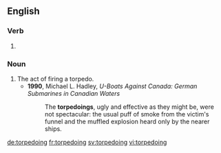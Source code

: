 ==English==

===Verb===
{{head|en|present participle}}

# {{present participle of|torpedo|lang=en}}

===Noun===
{{en-noun}}

# The act of firing a torpedo.
#* '''1990''', Michael L. Hadley, ''U-Boats Against Canada: German Submarines in Canadian Waters''
#*: The '''torpedoings''', ugly and effective as they might be, were not spectacular: the usual puff of smoke from the victim's funnel and the muffled explosion heard only by the nearer ships.

[[de:torpedoing]]
[[fr:torpedoing]]
[[sv:torpedoing]]
[[vi:torpedoing]]